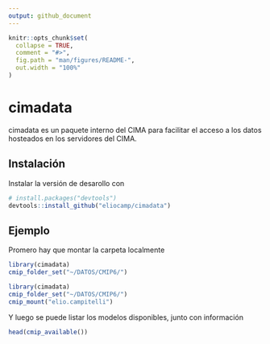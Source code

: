 ```yaml
---
output: github_document
---
```


<!-- README.md is generated from README.Rmd. Please edit that file -->

```r
knitr::opts_chunk$set(
  collapse = TRUE,
  comment = "#>",
  fig.path = "man/figures/README-",
  out.width = "100%"
)
```
# cimadata

<!-- badges: start -->
<!-- badges: end -->

cimadata es un paquete interno del CIMA para facilitar el acceso a los datos hosteados en los servidores del CIMA. 

## Instalación


Instalar la versión de desarollo con 

``` r
# install.packages("devtools")
devtools::install_github("eliocamp/cimadata")
```
## Ejemplo

Promero hay que montar la carpeta localmente

```r
library(cimadata)
cmip_folder_set("~/DATOS/CMIP6/")
```

```r
library(cimadata)
cmip_folder_set("~/DATOS/CMIP6/")
cmip_mount("elio.campitelli")
```

Y luego se puede listar los modelos disponibles, junto con información

```r
head(cmip_available())
```

